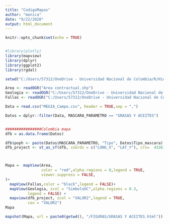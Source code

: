 ```yaml
---
title: "CodigoMapas"
author: "monica"
date: "9/22/2020"
output: html_document
---
```


```r
knitr::opts_chunk$set(echo = TRUE)
```
```r

```

```r
#library(plotly)
library(mapview)
library(dplyr)
library(ggplot2)
library(rgdal)

```

```r


setwd("C:/Users/57312/OneDrive - Universidad Nacional de Colombia/R/Hidroquimica")

Area <- readOGR("Area contractual.shp")
Geologia <- readOGR("C:/Users/57312/OneDrive - Universidad Nacional de Colombia/R/Hidroquimica/shp/Unidades_Geo.shp")
Fallas <- readOGR("C:/Users/57312/OneDrive - Universidad Nacional de Colombia/R/Hidroquimica/shp/Fallas.shp")

Data = read.csv("MEGIA_Campo.csv", header = TRUE,sep = ",")

Datos = dplyr::filter(Data, MASCARA_PARAMETRO == "GRASAS Y ACEITES")


################Colombia mapa
dfb = as.data.frame(Datos)

dfb$poph <- paste(Datos$MASCARA_PARAMETRO, "Tipo", Datos$Tipo_mascara)
dfb_project <- st_as_sf(dfb, coords = c("LONG_X", "LAT_Y"), crs=  4326) #dar formato espacial



Mapa =  mapView(Area,  
                color = "red",alpha.regions = 0,legend = TRUE,
                viewer.suppress = FALSE,
)+
  mapView(Fallas,color = "black",legend = FALSE)+
  mapView(Geologia, zcol = "SimboloUC",alpha.regions = 0.3,
          legend = FALSE) +
  mapview(dfb_project, zcol = "VALOR2",legend = TRUE,
          cex = "VALOR2")
Mapa

mapshot(Mapa, url = paste0(getwd(), "/FIGURAS/GRASAS Y ACEITES.html"))
```
